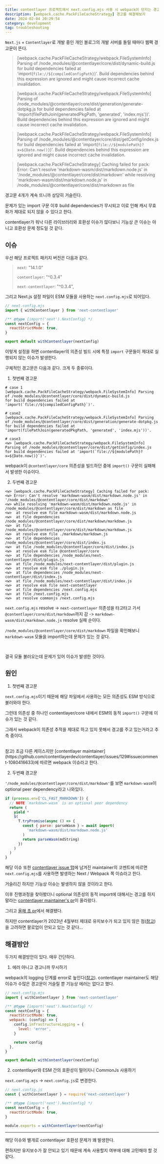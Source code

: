 ```yaml
---
title: contentlayer 프로젝트에서 next.config.mjs 사용 시 webpack이 던지는 경고 해결하기
description: [webpack.cache.PackFileCacheStrategy] 경고를 해결해보자
date: 2024-02-04 20:29:54
category: development
tag: troubleshooting
---
```


`Next.js` + `Contentlayer`로 개발 중인 개인 블로그의 개발 서버를 돌릴 때마다 웹팩 경고문이 뜬다.

> [webpack.cache.PackFileCacheStrategy/webpack.FileSystemInfo] Parsing of /node_modules/@contentlayer/core/dist/dynamic-build.js
> for build dependencies failed at 'import(`file://${compiledConfigPath}`)'.
> Build dependencies behind this expression are ignored and might cause incorrect cache invalidation.

> [webpack.cache.PackFileCacheStrategy/webpack.FileSystemInfo] Parsing of /node_modules/@contentlayer/core/dist/generation/generate-dotpkg.js
> for build dependencies failed at 'import(filePathJoin(generatedPkgPath, 'generated', 'index.mjs'))'.
> Build dependencies behind this expression are ignored and might cause incorrect cache invalidation.

> [webpack.cache.PackFileCacheStrategy/webpack.FileSystemInfo] Parsing of /node_modules/@contentlayer/core/dist/getConfig/index.js
> for build dependencies failed at 'import(`file://${modulePath}?x=${Date.now()}`)'.
> Build dependencies behind this expression are ignored and might cause incorrect cache invalidation.

> [webpack.cache.PackFileCacheStrategy] Caching failed for pack:
> Error: Can't resolve 'markdown-wasm/dist/markdown.node.js' in '/node_modules/@contentlayer/core/dist/markdown'
> while resolving 'markdown-wasm/dist/markdown.node.js' in /node_modules/@contentlayer/core/dist/markdown as file

경고문 4개가 계속 뜨니까 상당히 거슬린다.

문제가 있는 import 구문 이후 build dependencies가 무시되고
이로 인해 캐시 무효화가 제대로 되지 않을 수 있다고 한다.

contentlayer가 워낙 다른 라이브러리와 호환성 이슈가 많다보니 기능상 큰 이슈는 아니고 호환성 문제 정도일 것 같다.

## 이슈

우선 해당 프로젝트 패키지 버전은 다음과 같다.

> `next`: "14.1.0"
>
> `contentlayer`: "^0.3.4"
>
> `next-contentlayer`: "^0.3.4",

그리고 Next.js 설정 파일이 ESM 모듈을 사용하는 `next.config.mjs`로 되어있다.

```js
// next.config.mjs
import { withContentlayer } from 'next-contentlayer'

/** @type {import('next').NextConfig} */
const nextConfig = {
  reactStrictMode: true,
}

export default withContentlayer(nextConfig)
```

이렇게 설정을 하면 contentlayer의 의존성 빌드 시에 특정 `import` 구문들이 제대로 실행되지 않는 이슈가 발생한다.

구체적인 경고문은 다음과 같다. 크게 두 종류이다.

1. 첫번째 경고문

```shell
# case 1
[webpack.cache.PackFileCacheStrategy/webpack.FileSystemInfo] Parsing of /node_modules/@contentlayer/core/dist/dynamic-build.js
for build dependencies failed at 'import(`file://${compiledConfigPath}`)'.

# case2
[webpack.cache.PackFileCacheStrategy/webpack.FileSystemInfo] Parsing of /node_modules/@contentlayer/core/dist/generation/generate-dotpkg.js
for build dependencies failed at 'import(filePathJoin(generatedPkgPath, 'generated', 'index.mjs'))'.

# case3
<w> [webpack.cache.PackFileCacheStrategy/webpack.FileSystemInfo] Parsing of /node_modules/@contentlayer/core/dist/getConfig/index.js
for build dependencies failed at 'import(`file://${modulePath}?x=${Date.now()}`)'.
```

webpack이 `@contentlayer/core` 의존성을 빌드하던 중에 `import()` 구문이 실패해서 발생한 이슈이다.

2. 두번째 경고문

```shell
<w> [webpack.cache.PackFileCacheStrategy] Caching failed for pack:
<w> Error: Can't resolve 'markdown-wasm/dist/markdown.node.js' in '/node_modules/@contentlayer/core/dist/markdown'
<w> while resolving 'markdown-wasm/dist/markdown.node.js' in /node_modules/@contentlayer/core/dist/markdown as file
<w>  at resolve esm file markdown-wasm/dist/markdown.node.js
<w>  at file dependencies /node_modules/@contentlayer/core/dist/markdown/markdown.js
<w>  at file /node_modules/@contentlayer/core/dist/markdown/markdown.js
<w>  at resolve esm file ./markdown/markdown.js
<w>  at file dependencies /node_modules/@contentlayer/core/dist/index.js
<w>  at file /node_modules/@contentlayer/core/dist/index.js
<w>  at resolve esm file @contentlayer/core
<w>  at file dependencies /node_modules/next-contentlayer/dist/plugin.js
<w>  at file /node_modules/next-contentlayer/dist/plugin.js
<w>  at resolve esm file ./plugin.js
<w>  at file dependencies /node_modules/next-contentlayer/dist/index.js
<w>  at file /node_modules/next-contentlayer/dist/index.js
<w>  at resolve esm file next-contentlayer
<w>  at file dependencies /next.config.mjs
<w>  at file /next.config.mjs
<w>  at resolve commonjs /next.config.mjs
```

`next.config.mjs` resolve -> `next-contentlayer` 의존성을 타고타고 가서 `@contentlayer/core/dist/markdown`까지 감
-> `markdown-wasm/dist/markdown.node.js` resolve 실패 순이다.

`/node_modules/@contentlayer/core/dist/markdown` 파일을 확인해보니 `markdown-wasm` 모듈을 import하는데 문제가 있는 것 같다.

<br />

결국 모듈 불러오는데 문제가 있어 이슈가 발생한 것이다.

## 원인

1. 첫번째 경고문

`next.config.mjs`이기 때문에 해당 파일에서 사용하는 모든 의존성도 ESM 방식으로 불러와야 한다.

그런데 의존성 중 하나인 contentlayer/core 내에서 ESM의 동적 `import()` 구문에 이슈가 있는 것 같다.

그래서 webpack이 의존성 추적을 제대로 하고 있지 못해서 경고를 주고 있는거라고 추측 중이다.

<br />
참고) 조금 다른 케이스지만 [contentlayer maintainer](https://github.com/contentlayerdev/contentlayer/issues/129#issuecomment-1080416633)에
따르면 webpack 이슈라고 한다.

2. 두번째 경고문

`'/node_modules/@contentlayer/core/dist/markdown'`를 보면 `markdown-wasm`이 optional peer dependency라고 나와있다.

```js {2, 8}
if (process.env['CL_FAST_MARKDOWN']) {
  // NOTE `markdown-wasm` is an optional peer dependency
  return (
    yield *
    $(
      T.tryPromise(async () => {
        const { parse: parseWasm } = await import(
          'markdown-wasm/dist/markdown.node.js'
        )
        return parseWasm(mdString)
      })
    )
  )
}
```

해당 이슈 또한 [contentlayer issue 탭](https://github.com/contentlayerdev/contentlayer/issues/313)에 남겨진 maintainer의 코멘트에 따르면 `next.config.mjs`를 사용하면 발생하는 Next / Webpack 쪽 이슈라고 한다.

거슬리긴 하지만 기능상 이슈는 발생하지 않을 것이라고 한다.

이후 진행과정을 찾아봤더니 optional 의존성의 동적 import에 대해서는 경고를 하지 말라는 [contentlayer maintainer's pr](https://github.com/webpack/webpack/pull/15688)이 올라왔다.

그리고 [올해 초 pr](https://github.com/webpack/webpack/pull/17924)에서 해결됐다.

하지만 contentlayer가 2023년 4월부터 제대로 유지보수가 되고 있지 않은 점([참고](https://github.com/contentlayerdev/contentlayer/issues/429))을 고려하면 팔로업이 안되고 있는 것 같다...

## 해결방안

두가지 해결방안이 있다. 매우 간단하다.

1. 에러 아니고 경고니까 무시하기

webpack의 logging 단계를 error로 높인다([참고](https://github.com/vercel/next.js/discussions/30870#discussioncomment-1862620)). contentlayer maintainer도 해당 이슈가 수많은 경고문이 거슬릴 뿐 기능상 에러는 없다고 했다.

```js {7-12}
// next.config.mjs
import { withContentlayer } from 'next-contentlayer'

/** @type {import('next').NextConfig} */
const nextConfig = {
  reactStrictMode: true,
  webpack: (config) => {
    config.infrastructureLogging = {
      level: 'error',
    }

    return config
  },
}

export default withContentlayer(nextConfig)
```

2. contentlayer와 ESM 간의 호환성이 떨어지니 CommonJs 사용하기

`next.config.mjs` -> `next.config.js`로 변경한다.

```js
// next.config.js
const { withContentlayer } = require('next-contentlayer')

/** @type {import('next').NextConfig} */
const nextConfig = {
  reactStrictMode: true,
}

module.exports = withContentlayer(nextConfig)
```

<hr />

해당 이슈와 별개로 contentlayer 호환성 문제가 꽤 발생한다.

편하지만 유지보수가 잘 안되고 있기 때문에 계속 사용할지 여부에 대해 고민해야 할 것 같다.
